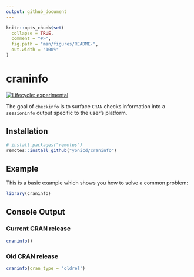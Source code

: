 ```yaml
---
output: github_document
---
```


<!-- README.md is generated from README.Rmd. Please edit that file -->

```r
knitr::opts_chunk$set(
  collapse = TRUE,
  comment = "#>",
  fig.path = "man/figures/README-",
  out.width = "100%"
)
```

# craninfo

<!-- badges: start -->
[![Lifecycle: experimental](https://img.shields.io/badge/lifecycle-experimental-orange.svg)](https://www.tidyverse.org/lifecycle/#experimental)
<!-- badges: end -->

The goal of `checkinfo` is to surface `CRAN` checks information into a `sessioninfo` output specific to the user's platform.

## Installation

``` r
# install.packages("remotes")
remotes::install_github("yonicd/craninfo")
```
## Example

This is a basic example which shows you how to solve a common problem:

```r
library(craninfo)
```

## Console Output

### Current CRAN release

```r
craninfo()
```

### Old CRAN release

```r
craninfo(cran_type = 'oldrel')
```
